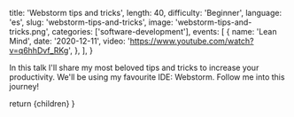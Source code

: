 
  title: 'Webstorm tips and tricks',
  length: 40,
  difficulty: 'Beginner',
  language: 'es',
  slug: 'webstorm-tips-and-tricks',
  image: 'webstorm-tips-and-tricks.png',
  categories: ['software-development'],
  events: [
    {
      name: 'Lean Mind',
      date: '2020-12-11',
      video: 'https://www.youtube.com/watch?v=q6hhDvf_RKg',
    },
  ],
}

In this talk I'll share my most beloved tips and tricks to increase your productivity. We'll be using my favourite IDE: Webstorm. Follow me into this journey!

  return <Layout slug="webstorm-tips-and-tricks">{children}</Layout>
}

